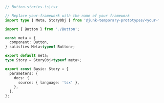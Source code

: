 ```ts
// Button.stories.ts|tsx

// Replace your-framework with the name of your framework
import type { Meta, StoryObj } from '@junk-temporary-prototypes/<your-framework>';

import { Button } from './Button';

const meta = {
  component: Button,
} satisfies Meta<typeof Button>;

export default meta;
type Story = StoryObj<typeof meta>;

export const Basic: Story = {
  parameters: {
    docs: {
      source: { language: 'tsx' },
    },
  },
};
```
